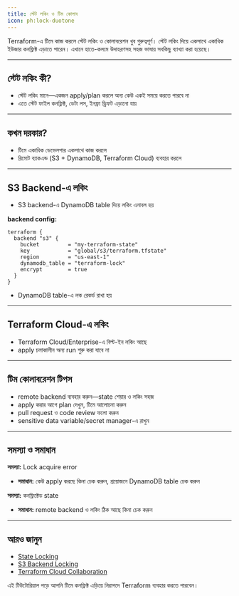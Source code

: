 ```yaml
---
title: স্টেট লকিং ও টিম কোলাব
icon: ph:lock-duotone
---
```


Terraform-এ টিমে কাজ করলে স্টেট লকিং ও কোলাবরেশন খুব গুরুত্বপূর্ণ। স্টেট লকিং দিয়ে একসাথে একাধিক ইউজার কনফ্লিক্ট এড়াতে পারেন। এখানে হাতে-কলমে উদাহরণসহ সহজ ভাষায় সবকিছু ব্যাখ্যা করা হয়েছে।

---

## স্টেট লকিং কী?

- স্টেট লকিং মানে—একজন apply/plan করলে অন্য কেউ একই সময়ে করতে পারবে না
- এতে স্টেট ফাইল কনফ্লিক্ট, ডেটা লস, ইনফ্রা ড্রিফট এড়ানো যায়

---

## কখন দরকার?

- টিমে একাধিক ডেভেলপার একসাথে কাজ করলে
- রিমোট ব্যাকএন্ড (S3 + DynamoDB, Terraform Cloud) ব্যবহার করলে

---

## S3 Backend-এ লকিং

- S3 backend-এ DynamoDB table দিয়ে লকিং এনাবল হয়

**backend config:**
```hcl
terraform {
  backend "s3" {
    bucket         = "my-terraform-state"
    key            = "global/s3/terraform.tfstate"
    region         = "us-east-1"
    dynamodb_table = "terraform-lock"
    encrypt        = true
  }
}
```

- DynamoDB table-এ লক রেকর্ড রাখা হয়

---

## Terraform Cloud-এ লকিং

- Terraform Cloud/Enterprise-এ বিল্ট-ইন লকিং আছে
- apply চলাকালীন অন্য run শুরু করা যাবে না

---

## টিম কোলাবরেশন টিপস

- remote backend ব্যবহার করুন—state শেয়ার ও লকিং সহজ
- apply করার আগে plan দেখুন, টিমে আলোচনা করুন
- pull request ও code review ফলো করুন
- sensitive data variable/secret manager-এ রাখুন

---

## সমস্যা ও সমাধান

**সমস্যা:** Lock acquire error
- **সমাধান:** কেউ apply করছে কিনা চেক করুন, প্রয়োজনে DynamoDB table চেক করুন

**সমস্যা:** কনফ্লিক্টেড state
- **সমাধান:** remote backend ও লকিং ঠিক আছে কিনা চেক করুন

---

## আরও জানুন
- [State Locking](https://developer.hashicorp.com/terraform/language/state/locking)
- [S3 Backend Locking](https://developer.hashicorp.com/terraform/language/settings/backends/s3#dynamodb-table-optional)
- [Terraform Cloud Collaboration](https://developer.hashicorp.com/terraform/cloud-docs/workspaces/operations)

এই টিউটোরিয়াল পড়ে আপনি টিমে কনফ্লিক্ট এড়িয়ে নিরাপদে Terraform ব্যবহার করতে পারবেন।
